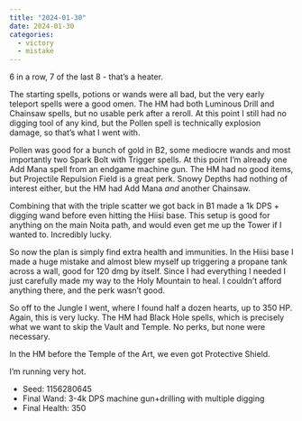 ```yaml
---
title: "2024-01-30"
date: 2024-01-30
categories:
  - victory
  - mistake
---
```


6 in a row, 7 of the last 8 - that's a heater.

The starting spells, potions or wands were all bad, but the very early teleport spells were a good omen.
The HM had both Luminous Drill and Chainsaw spells, but no usable perk after a reroll.
At this point I still had no digging tool of any kind, but the Pollen spell is technically explosion damage,
so that's what I went with.

Pollen was good for a bunch of gold in B2, some mediocre wands and most importantly two Spark Bolt with Trigger spells.
At this point I'm already one Add Mana spell from an endgame machine gun.
The HM had no good items, but Projectile Repulsion Field is a great perk. 
Snowy Depths had nothing of interest either, but the HM had Add Mana _and_ another Chainsaw.

Combining that with the triple scatter we got back in B1 made a 1k DPS + digging wand before even hitting the Hiisi base. 
This setup is good for anything on the main Noita path, and would even get me up the Tower if I wanted to.
Incredibly lucky.

So now the plan is simply find extra health and immunities.
In the Hiisi base I made a huge mistake and almost blew myself up triggering a propane tank across a wall, good for 120 dmg by itself.
Since I had everything I needed I just carefully made my way to the Holy Mountain to heal.
I couldn't afford anything there, and the perk wasn't good.

So off to the Jungle I went, where I found half a dozen hearts, up to 350 HP. Again, this is very lucky.
The HM had Black Hole spells, which is precisely what we want to skip the Vault and Temple. 
No perks, but none were necessary.

In the HM before the Temple of the Art, we even got Protective Shield.

I'm running very hot.

- Seed: 1156280645
- Final Wand: 3-4k DPS machine gun+drilling with multiple digging 
- Final Health: 350